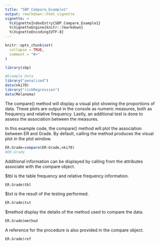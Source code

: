 ```yaml
---
title: "SBP_Compare_Example1"
output: rmarkdown::html_vignette
vignette: >
  %\VignetteIndexEntry{SBP_Compare_Example1}
  %\VignetteEngine{knitr::rmarkdown}
  %\VignetteEncoding{UTF-8}
---
```


```r
knitr::opts_chunk$set(
  collapse = TRUE,
  comment = "#>"
)
```

```r
library(sbp)
```

```r
#Example Data
library("penalized")
data(nki70)
library("riskRegression")
data(Melanoma)
```

The compare() method will display a visual plot showing the proportions of data. These plots are output in the console as numeric measures, both as frequency and relative frequency. Lastly, an additional test is done to assess the association between the measures.

In this example code, the compare() method will plot the association between ER and Grade. By default, calling the method produces the visual plot in the plot window.

```r
ER.Grade=compare(ER~Grade,nki70)
#ER.Grade
```

Additional information can be displayed by calling from the attributes associate with the compare object.

$tbl is the table frequency and relative frequency information.

```r
ER.Grade$tbl
```

$txt is the result of the testing performed.

```r
ER.Grade$txt
```

$method display the details of the method used to compare the data.

```r
ER.Grade$method
```

A reference for the procedure is also provided in the compare object.

```r
ER.Grade$ref
```
